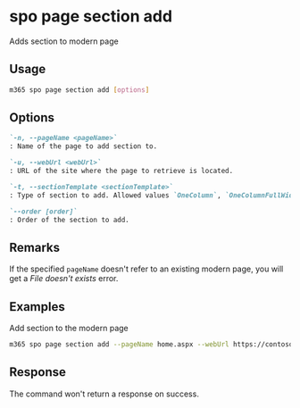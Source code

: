 
# spo page section add

Adds section to modern page

## Usage

```sh
m365 spo page section add [options]
```

## Options

```md defintion-list
`-n, --pageName <pageName>`
: Name of the page to add section to.

`-u, --webUrl <webUrl>`
: URL of the site where the page to retrieve is located.

`-t, --sectionTemplate <sectionTemplate>`
: Type of section to add. Allowed values `OneColumn`, `OneColumnFullWidth`, `TwoColumn`, `ThreeColumn`, `TwoColumnLeft`, `TwoColumnRight`.

`--order [order]`
: Order of the section to add.
```

<Global />

## Remarks

If the specified `pageName` doesn't refer to an existing modern page, you will get a _File doesn't exists_ error.

## Examples

Add section to the modern page

```sh
m365 spo page section add --pageName home.aspx --webUrl https://contoso.sharepoint.com/sites/newsletter --sectionTemplate OneColumn --order 1
```

## Response

The command won't return a response on success.

